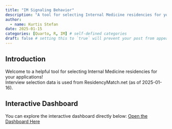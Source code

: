 ```yaml
---
title: "IM Signaling Behavior"
description: "A tool for selecting Internal Medicine residencies for your applications."
author:
  - name: Kurtis Stefan
date: 2025-01-15
categories: [Quarto, R, IM] # self-defined categories
draft: false # setting this to `true` will prevent your post from appearing on your listing page until you're ready!
---
```


## Introduction
Welcome to a helpful tool for selecting Internal Medicine residencies for your applications!  
Interview selection data is used from ResidencyMatch.net (as of 2025-01-16).

## Interactive Dashboard
You can explore the interactive dashboard directly below:
[Open the Dashboard Here](https://cigarsam.github.io/ApplicantApp/)
